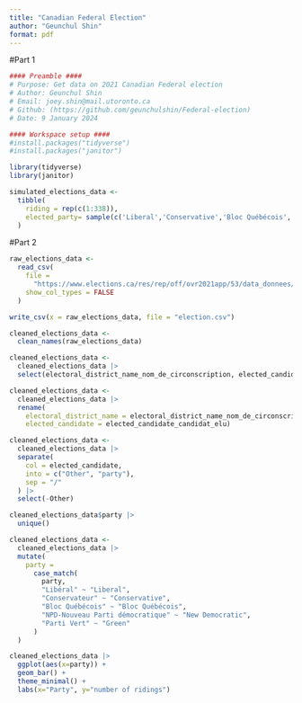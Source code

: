 ```yaml
---
title: "Canadian Federal Election"
author: "Geunchul Shin"
format: pdf
---
```

#Part 1

```r
#### Preamble ####
# Purpose: Get data on 2021 Canadian Federal election
# Author: Geunchul Shin
# Email: joey.shin@mail.utoronto.ca
# Github: (https://github.com/geunchulshin/Federal-election)
# Date: 9 January 2024
```

```r
#### Workspace setup ####
#install.packages("tidyverse")
#install.packages("janitor")

library(tidyverse)
library(janitor)
```

```r
simulated_elections_data <-
  tibble(
    riding = rep(c(1:338)),
    elected_party= sample(c('Liberal','Conservative','Bloc Québécois','New Democratic','Green'), 338, replace = TRUE)
  )
```

#Part 2

```r
raw_elections_data <-
  read_csv(
    file =
      "https://www.elections.ca/res/rep/off/ovr2021app/53/data_donnees/table_tableau11.csv",
    show_col_types = FALSE
  )

write_csv(x = raw_elections_data, file = "election.csv")
```

```r
cleaned_elections_data <-
  clean_names(raw_elections_data)
```

```r
cleaned_elections_data <-
  cleaned_elections_data |>
  select(electoral_district_name_nom_de_circonscription, elected_candidate_candidat_elu)
```

```r
cleaned_elections_data <-
  cleaned_elections_data |>
  rename(
    electoral_district_name = electoral_district_name_nom_de_circonscription,
    elected_candidate = elected_candidate_candidat_elu)
```

```r
cleaned_elections_data <-
  cleaned_elections_data |>
  separate(
    col = elected_candidate,
    into = c("Other", "party"),
    sep = "/"
  ) |>
  select(-Other)
```

```r
cleaned_elections_data$party |>
  unique()
```

```r
cleaned_elections_data <-
  cleaned_elections_data |>
  mutate(
    party =
      case_match(
        party,
        "Libéral" ~ "Liberal",
        "Conservateur" ~ "Conservative",
        "Bloc Québécois" ~ "Bloc Québécois",
        "NPD-Nouveau Parti démocratique" ~ "New Democratic",
        "Parti Vert" ~ "Green"
      )
  )
```

```r
cleaned_elections_data |>
  ggplot(aes(x=party)) + 
  geom_bar() +
  theme_minimal() +
  labs(x="Party", y="number of ridings")
```

